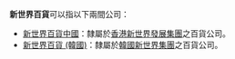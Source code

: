 '''新世界百貨'''可以指以下兩間公司：

*[[新世界百貨中國|新世界百貨中國]]：隸屬於[[香港|香港]][[新世界發展|新世界發展集團]]之百貨公司。
*[[新世界百貨_(韓國)|新世界百貨 (韓國)]]：隸屬於[[韓國|韓國]][[新世界集團|新世界集團]]之百貨公司。

{{disambig|Cat=五字建築物消歧義}}